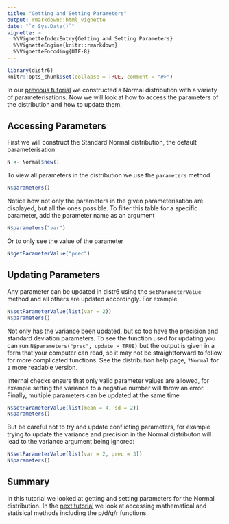 ```yaml
---
title: "Getting and Setting Parameters"
output: rmarkdown::html_vignette
date: "`r Sys.Date()`"
vignette: >
  %\VignetteIndexEntry{Getting and Setting Parameters}
  %\VignetteEngine{knitr::rmarkdown}
  %\VignetteEncoding{UTF-8}
---
```


```r
library(distr6)
knitr::opts_chunk$set(collapse = TRUE, comment = "#>")
```

In our [previous tutorial](https://alan-turing-institute.github.io/distr6/articles/webs/constructing_a_distribution.html) we constructed a Normal distribution with a variety of parameterisations. Now we will look at how to access the parameters of the distribution and how to update them.

## Accessing Parameters

First we will construct the Standard Normal distribution, the default parameterisation
```r
N <- Normal$new()
```

To view all parameters in the distribution we use the `parameters` method
```r
N$parameters()
```

Notice how not only the parameters in the given parameterisation are displayed, but all the ones possible. To filter this table for a specific parameter, add the parameter name as an argument
```r
N$parameters("var")
```

Or to only see the value of the parameter
```r
N$getParameterValue("prec")
```

## Updating Parameters

Any parameter can be updated in distr6 using the `setParameterValue` method and all others are updated accordingly. For example,
```r
N$setParameterValue(list(var = 2))
N$parameters()
```

Not only has the variance been updated, but so too have the precision and standard deviation parameters. To see the function used for updating you can run `N$parameters("prec", update = TRUE)` but the output is given in a form that your computer can read, so it may not be straightforward to follow for more complicated functions. See the distribution help page, `?Normal` for a more readable version.

Internal checks ensure that only valid parameter values are allowed, for example setting the variance to a negative number will throw an error. Finally, multiple parameters can be updated at the same time

```r
N$setParameterValue(list(mean = 4, sd = 2))
N$parameters()
```

But be careful not to try and update conflicting parameters, for example trying to update the variance and precision in the Normal distributon will lead to the variance argument being ignored:
```r
N$setParameterValue(list(var = 2, prec = 3))
N$parameters()
```


## Summary

In this tutorial we looked at getting and setting parameters for the Normal distribution. In the [next tutorial](https://alan-turing-institute.github.io/distr6/articles/webs/statistical_methods.html) we look at accessing mathematical and statisical methods including the p/d/q/r functions.
